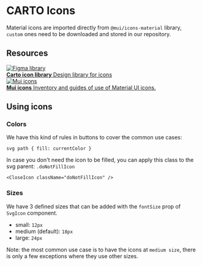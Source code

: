 
<Meta title='Icons/Introduction' />

# CARTO Icons

Material icons are imported directly from `@mui/icons-material` library, `custom` ones need to be downloaded and stored in our repository.

## Resources

<div className='link-list'>
  <a
    className='link-item'
    href='https://www.figma.com/file/Yj97O00yGzMg1ULcA0WEfl/CARTO-Icons?node-id=8816-2893&t=FAJCRqG37ndjFgHN-0'
    target='_blank'
  >
    <img src={Figma} alt='Figma library' />
    <div>
      <strong>Carto icon library</strong>
      Design library for icons
    </div>
  </a>
  <a
    className='link-item'
    href='https://mui.com/material-ui/material-icons/'
    target='_blank'
  >
    <img src={Mui} alt='Mui icons' />
    <div>
      <strong>Mui icons</strong>
      Inventory and guides of use of Material UI icons.
    </div>
  </a>
</div>

## Using icons

### Colors

We have this kind of rules in buttons to cover the common use cases:

`svg path { fill: currentColor }`

In case you don't need the icon to be filled, you can apply this class to the svg parent: `.doNotFillIcon`

`<CloseIcon className="doNotFillIcon" />`

### Sizes

We have 3 defined sizes that can be added with the `fontSize` prop of `SvgIcon` component.

- small: `12px`
- medium (default): `18px`
- large: `24px`

Note: the most common use case is to have the icons at `medium size`, there is only a few exceptions where they use other sizes.
